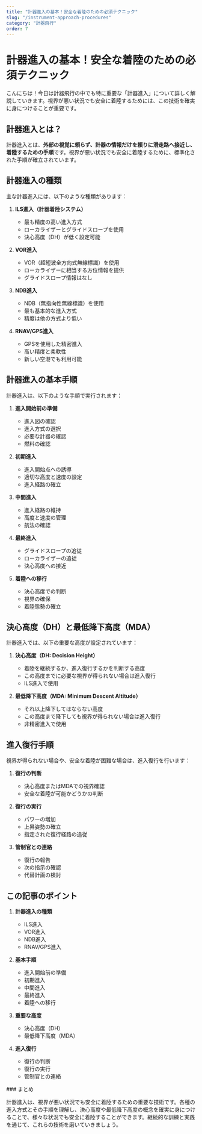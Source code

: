 ```yaml
---
title: "計器進入の基本！安全な着陸のための必須テクニック"
slug: "/instrument-approach-procedures"
category: "計器飛行"
order: 7
---
```


# 計器進入の基本！安全な着陸のための必須テクニック

こんにちは！今日は計器飛行の中でも特に重要な「計器進入」について詳しく解説していきます。視界が悪い状況でも安全に着陸するためには、この技術を確実に身につけることが重要です。

## 計器進入とは？

計器進入とは、**外部の視覚に頼らず、計器の情報だけを頼りに滑走路へ接近し、着陸するための手順**です。視界が悪い状況でも安全に着陸するために、標準化された手順が確立されています。

## 計器進入の種類

主な計器進入には、以下のような種類があります：

1. **ILS進入（計器着陸システム）**
   - 最も精度の高い進入方式
   - ローカライザーとグライドスロープを使用
   - 決心高度（DH）が低く設定可能

2. **VOR進入**
   - VOR（超短波全方向式無線標識）を使用
   - ローカライザーに相当する方位情報を提供
   - グライドスロープ情報はなし

3. **NDB進入**
   - NDB（無指向性無線標識）を使用
   - 最も基本的な進入方式
   - 精度は他の方式より低い

4. **RNAV/GPS進入**
   - GPSを使用した精密進入
   - 高い精度と柔軟性
   - 新しい空港でも利用可能

## 計器進入の基本手順

計器進入は、以下のような手順で実行されます：

1. **進入開始前の準備**
   - 進入図の確認
   - 進入方式の選択
   - 必要な計器の確認
   - 燃料の確認

2. **初期進入**
   - 進入開始点への誘導
   - 適切な高度と速度の設定
   - 進入経路の確立

3. **中間進入**
   - 進入経路の維持
   - 高度と速度の管理
   - 航法の確認

4. **最終進入**
   - グライドスロープの追従
   - ローカライザーの追従
   - 決心高度への接近

5. **着陸への移行**
   - 決心高度での判断
   - 視界の確保
   - 着陸態勢の確立

## 決心高度（DH）と最低降下高度（MDA）

計器進入では、以下の重要な高度が設定されています：

1. **決心高度（DH: Decision Height）**
   - 着陸を継続するか、進入復行するかを判断する高度
   - この高度までに必要な視界が得られない場合は進入復行
   - ILS進入で使用

2. **最低降下高度（MDA: Minimum Descent Altitude）**
   - それ以上降下してはならない高度
   - この高度まで降下しても視界が得られない場合は進入復行
   - 非精密進入で使用

## 進入復行手順

視界が得られない場合や、安全な着陸が困難な場合は、進入復行を行います：

1. **復行の判断**
   - 決心高度またはMDAでの視界確認
   - 安全な着陸が可能かどうかの判断

2. **復行の実行**
   - パワーの増加
   - 上昇姿勢の確立
   - 指定された復行経路の追従

3. **管制官との連絡**
   - 復行の報告
   - 次の指示の確認
   - 代替計画の検討

## この記事のポイント

1. **計器進入の種類**
   - ILS進入
   - VOR進入
   - NDB進入
   - RNAV/GPS進入

2. **基本手順**
   - 進入開始前の準備
   - 初期進入
   - 中間進入
   - 最終進入
   - 着陸への移行

3. **重要な高度**
   - 決心高度（DH）
   - 最低降下高度（MDA）

4. **進入復行**
   - 復行の判断
   - 復行の実行
   - 管制官との連絡

<section className="section-summary">
### まとめ

計器進入は、視界が悪い状況でも安全に着陸するための重要な技術です。各種の進入方式とその手順を理解し、決心高度や最低降下高度の概念を確実に身につけることで、様々な状況でも安全に着陸することができます。継続的な訓練と実践を通じて、これらの技術を磨いていきましょう。
</section> 